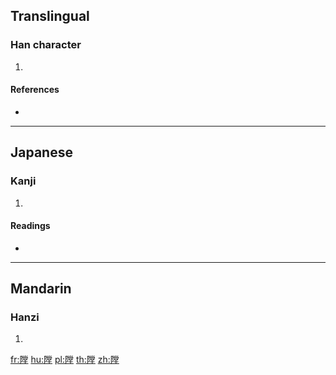 {{character info/new}}
==Translingual==

===Han character===
{{Han char|rn=170|rad=阜|as=11|sn=14|four=|canj=NLFBG}}

# {{defn|Han|sort=阜11}}

====References====
* {{Han ref|kx=1359.270|dkj=41819|hdz=64154.060|uh=969A|ud=38554}}

----

==Japanese==

===Kanji===
{{ja-kanji|grade=|rs=阜11}}

# {{defn|lang=ja|sort=阜11}}

====Readings====
* {{ja-readings|on=[[とう]] (tō), [[どう]] (dō)|kun=[[いしずえ]] (ishizue)}}

----

==Mandarin==

===Hanzi===
{{cmn-hanzi|pin=[[táng]] ([[tang2]])|wg=t'ang<sup>2</sup>}}

# {{defn|lang=cmn|sort=阜11}}

[[fr:隚]]
[[hu:隚]]
[[pl:隚]]
[[th:隚]]
[[zh:隚]]